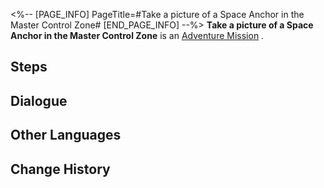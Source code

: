 <%-- [PAGE_INFO]
PageTitle=#Take a picture of a Space Anchor in the Master Control Zone#
[END_PAGE_INFO] --%>
{{Stub|Dialogue, characters, and location(s)}}
{{Mission Infobox
|id            = 8000132
|title         = 
|image         = Mission Take a picture of a Space Anchor in the Master Control Zone.png
|type          = Adventure
|event_name    = 
|chapter       = 
|requirements  = [[Companion Mission]] ''[[Punklorde Mentality]]'' completed
|summary       = <!--official mission summary from Fate's Atlas-->
|characters    = <!--characters that appear in this mission-->
|startLocation = <!--location as it intially appears on the mission screen-->
|world         = <!--i.e. Penacony-->
|area          = <!--i.e. A Child's Dream-->
|prev          = 
|next          = 
|exp           = 
|credits       = 
|stellarJade   = 
|other         = 
}}
'''Take a picture of a Space Anchor in the Master Control Zone''' is an [[Adventure Mission]]<!--in [world]-->.

==Steps==


<!--
==Gameplay Notes==

--><!--
==Trial Character==

-->
==Dialogue==
{{Stub Dialogue}}
{{Dialogue Start}}
:{{tx}}
{{Dialogue End}}

==Other Languages==
{{Other Languages
|en   = Take a picture of a Space Anchor in the Master Control Zone
|zhs  = 在主控舱段拍摄「界域定锚」的照片
|zht  = 在主控艙段拍攝「界域定錨」的照片
|ja   = 主制御部分で「界域アンカー」の写真を撮る
|ko   = 메인 컨트롤 캐빈에서 「경계의 닻」 사진 촬영
|es   = Haz una foto de un ancla del espacio en la zona de mando principal
|fr   = Prendre une ancre spatiale en photo dans la Zone de contrôle principale
|ru   = Сделайте снимки пространственного якоря в Главной контрольной зоне
|th   = ถ่ายภาพ "Space Anchor" ที่ Master Control Zone
|vi   = Chụp ảnh "Mỏ Neo Không Gian" tại Khoang Điều Khiển Chính
|de   = Nimm in der Hauptkontrollzone ein Bild von einem Sternenanker auf
|id   = Ambil foto "Space Anchor" di Master Control Zone
|pt   = Tire uma foto de uma Âncora Espacial na Zona de Controle Principal
}}

==Change History==
{{Change History|1.1}}
